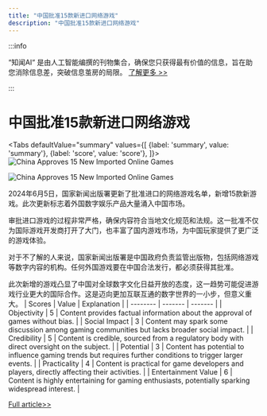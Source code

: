 ```yaml
---
title: "中国批准15款新进口网络游戏"
description: "中国批准15款新进口网络游戏"
---
```



:::info

“知闻AI“ 是由人工智能编撰的刊物集合，确保您只获得最有价值的信息，旨在助您消除信息差，突破信息茧房的局限。  [了解更多 >>](/zh-Hans/docs/guides)

:::

# 中国批准15款新进口网络游戏


<Tabs
	defaultValue="summary"
	values={[
	{label: 'summary', value: 'summary'},
	{label: 'score', value: 'score'},
]}>
<TabItem value="summary">
<img
  src="https://image.informedainews.com/2024/06/Vid-J7S-1717638943-0.jpg"
  alt="China Approves 15 New Imported Online Games"
/>

<img
  src="https://image.informedainews.com/2024/06/Vid-JPd-1717638943-1.jpg"
  alt="China Approves 15 New Imported Online Games"
/>



2024年6月5日，国家新闻出版署更新了批准进口的网络游戏名单，新增15款新游戏。此次更新标志着外国数字娱乐产品大量涌入中国市场。

审批进口游戏的过程非常严格，确保内容符合当地文化规范和法规。这一批准不仅为国际游戏开发商打开了大门，也丰富了国内游戏市场，为中国玩家提供了更广泛的游戏体验。

对于不了解的人来说，国家新闻出版署是中国政府负责监管出版物，包括网络游戏等数字内容的机构。任何外国游戏要在中国合法发行，都必须获得其批准。

此次新增的游戏凸显了中国对全球数字文化日益开放的态度，这一趋势可能促进游戏行业更大的国际合作。这是迈向更加互联互通的数字世界的一小步，但意义重大。
</TabItem>
<TabItem value="score">
	| Scores     | Value   | Explanation |
	| -------- | ------- | ------- |
	| Objectivity  | 5    | Content provides factual information about the approval of games without bias.    |
	| Social Impact | 3     | Content may spark some discussion among gaming communities but lacks broader social impact.    |
	| Credibility    | 5    | Content is credible, sourced from a regulatory body with direct oversight on the subject.    |
	| Potential    | 3    | Content has potential to influence gaming trends but requires further conditions to trigger larger events.    |
	| Practicality    | 4    | Content is practical for game developers and players, directly affecting their activities.    |
	| Entertainment Value    | 6    | Content is highly entertaining for gaming enthusiasts, potentially sparking widespread interest.    |
</TabItem>
</Tabs>

[Full article>>](https://www.yicai.com/news/102138789.html)
